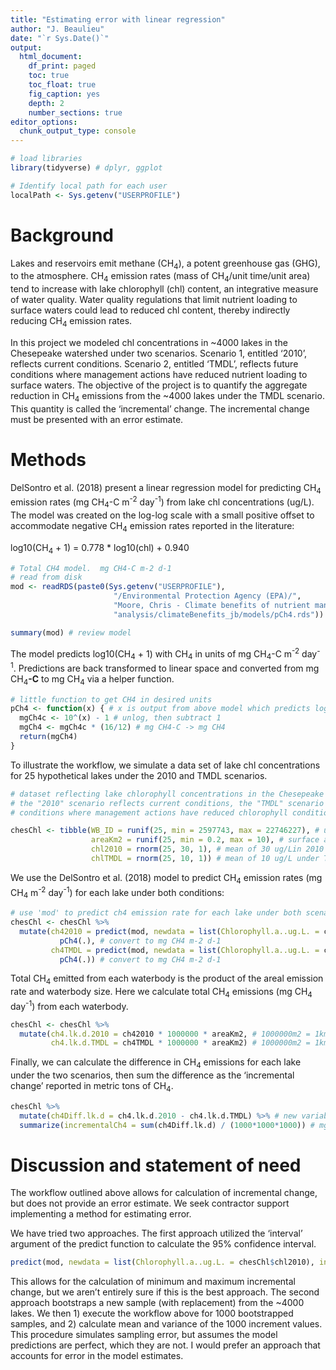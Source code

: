 ```yaml
---
title: "Estimating error with linear regression"
author: "J. Beaulieu"
date: "`r Sys.Date()`"
output:
  html_document:
    df_print: paged
    toc: true
    toc_float: true
    fig_caption: yes
    depth: 2
    number_sections: true
editor_options: 
  chunk_output_type: console
---
```


```r
# load libraries
library(tidyverse) # dplyr, ggplot

# Identify local path for each user
localPath <- Sys.getenv("USERPROFILE")
```

# Background

Lakes and reservoirs emit methane (CH~4~), a potent greenhouse gas (GHG), to the atmosphere.  CH~4~ emission rates (mass of CH~4~/unit time/unit area) tend to increase with lake chlorophyll (chl) content, an integrative measure of water quality.  Water quality regulations that limit nutrient loading to surface waters could lead to reduced chl content, thereby indirectly reducing CH~4~ emission rates.  

In this project we modeled chl concentrations in ~4000 lakes in the Chesepeake watershed under two scenarios.  Scenario 1, entitled '2010', reflects current conditions.  Scenario 2, entitled 'TMDL', reflects future conditions where management actions have reduced nutrient loading to surface waters.  The objective of the project is to quantify the aggregate reduction in CH~4~ emissions from the ~4000 lakes under the TMDL scenario.  This quantity is called the 'incremental' change.  The incremental change must be presented with an error estimate.

# Methods

DelSontro et al. (2018) present a linear regression model for predicting CH~4~ emission rates (mg CH~4~-C m^-2^ day^-1^) from lake chl concentrations (ug/L).  The model was created on the log-log scale with a small positive offset to accommodate negative CH~4~ emission rates reported in the literature:

log10(CH~4~ + 1) = 0.778 * log10(chl) + 0.940



```r
# Total CH4 model.  mg CH4-C m-2 d-1
# read from disk
mod <- readRDS(paste0(Sys.getenv("USERPROFILE"), 
                       "/Environmental Protection Agency (EPA)/",
                       "Moore, Chris - Climate benefits of nutrient management/",
                       "analysis/climateBenefits_jb/models/pCh4.rds"))

summary(mod) # review model
```

The model predicts log10(CH~4~ + 1) with CH~4~ in units of mg CH~4~-C m^-2^ day^-1^.  Predictions are back transformed to linear space and converted from mg CH~4~**-C** to mg CH~4~ via a helper function.

```r
# little function to get CH4 in desired units
pCh4 <- function(x) { # x is output from above model which predicts log10(CH4-C +1)  (mg C m-2 d-1)
  mgCh4c <- 10^(x) - 1 # unlog, then subtract 1
  mgCh4 <- mgCh4c * (16/12) # mg CH4-C -> mg CH4
  return(mgCh4)
}

```

To illustrate the workflow, we simulate a data set of lake chl concentrations for 25 hypothetical lakes under the 2010 and TMDL scenarios.
```r
# dataset reflecting lake chlorophyll concentrations in the Chesepeake Bay watershed.
# the "2010" scenario reflects current conditions, the "TMDL" scenario reflects future
# conditions where management actions have reduced chlorophyll conditions

chesChl <- tibble(WB_ID = runif(25, min = 2597743, max = 22746227), # unique identifier for each water body
                  areaKm2 = runif(25, min = 0.2, max = 10), # surface area of each waterbody (km2)
                  chl2010 = rnorm(25, 30, 1), # mean of 30 ug/Lin 2010
                  chlTMDL = rnorm(25, 10, 1)) # mean of 10 ug/L under TMDL scenario

```

We use the DelSontro et al. (2018) model to predict CH~4~ emission rates (mg CH~4~ m^-2^ day^-1^) for each lake under both conditions:

```r
# use 'mod' to predict ch4 emission rate for each lake under both scenarios                  
chesChl <- chesChl %>%
  mutate(ch42010 = predict(mod, newdata = list(Chlorophyll.a..ug.L. = chl2010)) %>% # predicted log10(CH4-C + 1)
           pCh4(.), # convert to mg CH4 m-2 d-1
         ch4TMDL = predict(mod, newdata = list(Chlorophyll.a..ug.L. = chlTMDL)) %>% # predicted log10(CH4-C + 1)
           pCh4(.)) # convert to mg CH4 m-2 d-1

```

Total CH~4~ emitted from each waterbody is the product of the areal emission rate and waterbody size.  Here we calculate total CH~4~ emissions (mg CH~4~ day^-1^) from each waterbody.


```r
chesChl <- chesChl %>%
  mutate(ch4.lk.d.2010 = ch42010 * 1000000 * areaKm2, # 1000000m2 = 1km2.  new variable in mg CH4 d-1
         ch4.lk.d.TMDL = ch4TMDL * 1000000 * areaKm2) # 1000000m2 = 1km2.  new variable in mg CH4 d-1
```

Finally, we can calculate the difference in CH~4~ emissions for each lake under the two scenarios, then sum the difference as the 'incremental change' reported in metric tons of CH~4~.

```r
chesChl %>%
  mutate(ch4Diff.lk.d = ch4.lk.d.2010 - ch4.lk.d.TMDL) %>% # new variable in mg CH4 d-1. Difference in per lake emissions
  summarize(incrementalCh4 = sum(ch4Diff.lk.d) / (1000*1000*1000)) # mg->g, g->kg, kg->Mg. 1 MG = 1 metric ton = 1000kg
```

# Discussion and statement of need
The workflow outlined above allows for calculation of incremental change, but does not provide an error estimate.  We seek contractor support implementing a method for estimating error.

We have tried two approaches.  The first approach utilized the 'interval' argument of the predict function to calculate the 95% confidence interval.
```r

predict(mod, newdata = list(Chlorophyll.a..ug.L. = chesChl$chl2010), interval = "confidence")

```
This allows for the calculation of minimum and maximum incremental change, but we aren't entirely sure if this is the best approach.  The second approach bootstraps a new sample (with replacement) from the ~4000 lakes.  We then 1) execute the workflow above for 1000 bootstrapped samples, and 2) calculate mean and variance of the 1000 increment values.  This procedure simulates sampling error, but assumes the model predictions are perfect, which they are not.  I would prefer an approach that accounts for error in the model estimates.